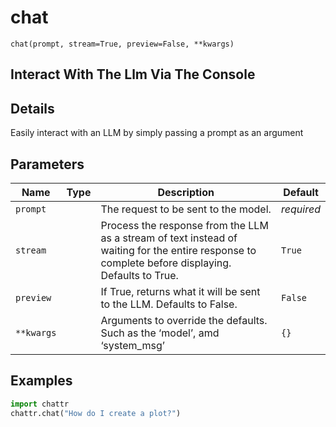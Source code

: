 # chat { #chattr.chat }

`chat(prompt, stream=True, preview=False, **kwargs)`

## Interact With The Llm Via The Console



## Details

Easily interact with an LLM by simply passing a prompt as an argument

## Parameters

| Name       | Type   | Description                                                                                                                                         | Default    |
|------------|--------|-----------------------------------------------------------------------------------------------------------------------------------------------------|------------|
| `prompt`   |        | The request to be sent to the model.                                                                                                                | _required_ |
| `stream`   |        | Process the response from the LLM as a stream of text instead of waiting   for the entire response to complete before displaying. Defaults to True. | `True`     |
| `preview`  |        | If True, returns what it will be sent to the LLM. Defaults to False.                                                                                | `False`    |
| `**kwargs` |        | Arguments to override the defaults. Such as the 'model', amd 'system_msg'                                                                           | `{}`       |

## Examples

```python
import chattr
chattr.chat("How do I create a plot?")
```